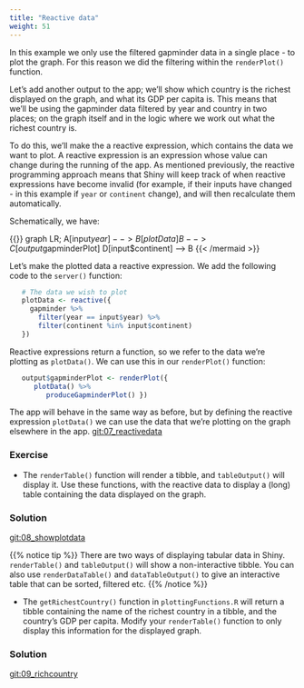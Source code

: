 ```yaml
---
title: "Reactive data"
weight: 51
---
```



In this example we only use the filtered gapminder data in a single place - to plot the graph.   For this reason we did the filtering within the `renderPlot()` function.   

Let's add another output to the app; we'll show which country is the richest displayed on the graph, and what its GDP per capita is. This means that we'll be using the gapminder data filtered by year and country in two places; on the graph itself and in the logic where we work out what the richest country is.   

To do this, we'll make the a reactive expression, which contains the data we want to plot.  A reactive expression is an expression whose value can change during the running of the app.   As mentioned previously, the reactive programming approach means that Shiny will keep track of when reactive expressions have become invalid (for example, if their inputs have changed - in this example if `year` or `continent` change), and will then recalculate them automatically.  

Schematically, we have:

{{<mermaid align="left" >}}
graph LR;
   A[input$year] --> B[plotData]
   B --> C[output$gapminderPlot]
   D[input$continent] --> B
{{< /mermaid >}}

Let's make the plotted data a reactive expression. We add the following code to the `server()` function:

```r
 
   # The data we wish to plot
   plotData <- reactive({
     gapminder %>% 
       filter(year == input$year) %>% 
       filter(continent %in% input$continent)
   })


```

Reactive expressions return a function, so we refer to the data we're plotting as `plotData()`.  We can use this in our `renderPlot()` function:

```r

   output$gapminderPlot <- renderPlot({
      plotData() %>% 
         produceGapminderPlot() })

```

The app will behave in the same way as before, but by defining the reactive expression `plotData()` we can use the data that we're plotting on the graph elsewhere in the app. [git:07_reactivedata]()

###  Exercise

- The `renderTable()` function will render a tibble, and `tableOutput()` will display it.   Use these functions, with the reactive data to display a (long) table containing the data displayed on the graph.

### Solution

[git:08_showplotdata]()


{{% notice tip %}}
There are two ways of displaying tabular data in Shiny.  `renderTable()` and `tableOutput()` will show a non-interactive tibble.  You can also use `renderDataTable()` and `dataTableOutput()` to give an interactive table that can be sorted, filtered etc.
{{% /notice %}}


- The `getRichestCountry()` function in `plottingFunctions.R` will return a tibble containing the name of the richest country in a tibble, and the country's GDP per capita. Modify your `renderTable()` function to only display this information for the displayed graph.

### Solution

[git:09_richcountry]()













